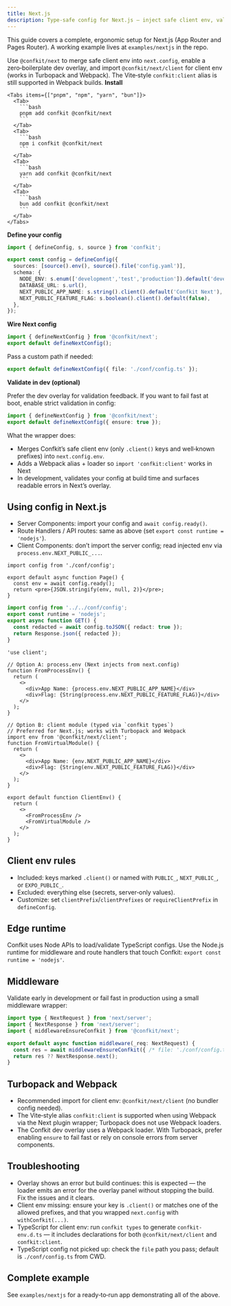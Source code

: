 ```yaml
---
title: Next.js
description: Type-safe config for Next.js — inject safe client env, validate in dev, show errors in the overlay, and read config in Server Components and Route Handlers.
---
```


This guide covers a complete, ergonomic setup for Next.js (App Router and Pages Router). A working example lives at `examples/nextjs` in the repo.

<Callout title="TL;DR" type="success">
  Use <code>@confkit/next</code> to merge safe client env into <code>next.config</code>, enable a zero‑boilerplate dev overlay, and import <code>@confkit/next/client</code> for client env (works in Turbopack and Webpack). The Vite‑style <code>confkit:client</code> alias is still supported in Webpack builds.
</Callout>

<Steps>
  <Step>
    <strong>Install</strong>

    <Tabs items={["pnpm", "npm", "yarn", "bun"]}>
      <Tab>
        ```bash
        pnpm add confkit @confkit/next
        ```
      </Tab>
      <Tab>
        ```bash
        npm i confkit @confkit/next
        ```
      </Tab>
      <Tab>
        ```bash
        yarn add confkit @confkit/next
        ```
      </Tab>
      <Tab>
        ```bash
        bun add confkit @confkit/next
        ```
      </Tab>
    </Tabs>
  </Step>

  <Step>
    <strong>Define your config</strong>

```ts title="conf/config.ts"
import { defineConfig, s, source } from 'confkit';

export const config = defineConfig({
  sources: [source().env(), source().file('config.yaml')],
  schema: {
    NODE_ENV: s.enum(['development','test','production']).default('development'),
    DATABASE_URL: s.url(),
    NEXT_PUBLIC_APP_NAME: s.string().client().default('Confkit Next'),
    NEXT_PUBLIC_FEATURE_FLAG: s.boolean().client().default(false),
  },
});
```
  </Step>

  <Step>
    <strong>Wire Next config</strong>

```ts title="next.config.ts"
import { defineNextConfig } from '@confkit/next';
export default defineNextConfig();
```

Pass a custom path if needed:

```ts
export default defineNextConfig({ file: './conf/config.ts' });
```

  </Step>

  <Step>
    <strong>Validate in dev (optional)</strong>

Prefer the dev overlay for validation feedback. If you want to fail fast at boot, enable strict validation in config:

```ts
import { defineNextConfig } from '@confkit/next';
export default defineNextConfig({ ensure: true });
```
  </Step>
</Steps>

What the wrapper does:

- Merges Confkit’s safe client env (only `.client()` keys and well‑known prefixes) into `next.config.env`.
- Adds a Webpack alias + loader so `import 'confkit:client'` works in Next
- In development, validates your config at build time and surfaces readable errors in Next’s overlay.

## Using config in Next.js

- Server Components: import your config and `await config.ready()`.
- Route Handlers / API routes: same as above (set `export const runtime = 'nodejs'`).
- Client Components: don’t import the server config; read injected env via `process.env.NEXT_PUBLIC_...`.

```tsx title="app/page.tsx (Server Component)"
import config from './conf/config';

export default async function Page() {
  const env = await config.ready();
  return <pre>{JSON.stringify(env, null, 2)}</pre>;
}
```

```ts title="app/api/config/route.ts (Route Handler)"
import config from '../../conf/config';
export const runtime = 'nodejs';
export async function GET() {
  const redacted = await config.toJSON({ redact: true });
  return Response.json({ redacted });
}
```

```tsx title="app/env/page.tsx (Client Component) — two options"
'use client';

// Option A: process.env (Next injects from next.config)
function FromProcessEnv() {
  return (
    <>
      <div>App Name: {process.env.NEXT_PUBLIC_APP_NAME}</div>
      <div>Flag: {String(process.env.NEXT_PUBLIC_FEATURE_FLAG)}</div>
    </>
  );
}

// Option B: client module (typed via `confkit types`)
// Preferred for Next.js; works with Turbopack and Webpack
import env from '@confkit/next/client';
function FromVirtualModule() {
  return (
    <>
      <div>App Name: {env.NEXT_PUBLIC_APP_NAME}</div>
      <div>Flag: {String(env.NEXT_PUBLIC_FEATURE_FLAG)}</div>
    </>
  );
}

export default function ClientEnv() {
  return (
    <>
      <FromProcessEnv />
      <FromVirtualModule />
    </>
  );
}
```

## Client env rules

- Included: keys marked `.client()` or named with `PUBLIC_`, `NEXT_PUBLIC_`, or `EXPO_PUBLIC_`.
- Excluded: everything else (secrets, server‑only values).
- Customize: set `clientPrefix`/`clientPrefixes` or `requireClientPrefix` in `defineConfig`.

## Edge runtime

Confkit uses Node APIs to load/validate TypeScript configs. Use the Node.js runtime for middleware and route handlers that touch Confkit: `export const runtime = 'nodejs'`.

## Middleware

Validate early in development or fail fast in production using a small middleware wrapper:

```ts title="middleware.ts"
import type { NextRequest } from 'next/server';
import { NextResponse } from 'next/server';
import { middlewareEnsureConfkit } from '@confkit/next';

export default async function middleware(_req: NextRequest) {
  const res = await middlewareEnsureConfkit({ /* file: './conf/config.ts' */ });
  return res ?? NextResponse.next();
}
```

## Turbopack and Webpack

- Recommended import for client env: <code>@confkit/next/client</code> (no bundler config needed).
- The Vite‑style alias <code>confkit:client</code> is supported when using Webpack via the Next plugin wrapper; Turbopack does not use Webpack loaders.
- The Confkit dev overlay uses a Webpack loader. With Turbopack, prefer enabling <code>ensure</code> to fail fast or rely on console errors from server components.

## Troubleshooting

- Overlay shows an error but build continues: this is expected — the loader emits an error for the overlay panel without stopping the build. Fix the issues and it clears.
- Client env missing: ensure your key is `.client()` or matches one of the allowed prefixes, and that you wrapped `next.config` with `withConfkit(...)`.
- TypeScript for client env: run `confkit types` to generate `confkit-env.d.ts` — it includes declarations for both `@confkit/next/client` and `confkit:client`.
- TypeScript config not picked up: check the `file` path you pass; default is `./conf/config.ts` from CWD.

## Complete example

See `examples/nextjs` for a ready‑to‑run app demonstrating all of the above.
